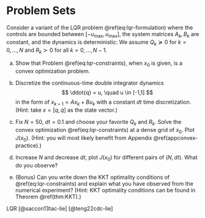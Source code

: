 # Problem Sets {#psets}

::: {.exercise #lqrconstraints name="LQR with Constraints"}
Consider a variant of the LQR problem \@ref(eq:lqr-formulation) where the controls are bounded between $[-u_{\max}, u_{\max}]$, the system matrices $A_k, B_k$ are constant, and the dynamics is deterministic:
\begin{equation}
\begin{split}
J(x_0) = \min_{u_{0},\dots,u_{N-1} \in [-u_{\max},u_{\max}]} &\quad  x_N^T Q_N x_N + \sum_{k=0}^{N-1} (x_k^T Q_k x_k + u_k^T R_k u_k) \\
\text{subject to} &\quad  x_{k+1} = A x_k + B u_k,  k=0,\dots,N-1
\end{split}
(\#eq:lqr-constraints)
\end{equation}
We assume $Q_k\succeq 0$ for $k=0,\dots,N$ and $R_k \succ 0$ for all $k=0,\dots,N-1$.

a. Show that Problem \@ref(eq:lqr-constraints), when $x_0$ is given, is a convex optimization problem.

b. Discretize the continuous-time double integrator dynamics
$$
\ddot{q} = u, \quad u \in [-1,1]
$$
in the form of $x_{k+1} = A x_k + B u_k$ with a constant $dt$ time discretization. (Hint: take $x = [q,\dot{q}]$ as the state vector.)

c. Fix $N=50$, $dt=0.1$ and choose your favorite $Q_k$ and $R_k$. Solve the convex optimization \@ref(eq:lqr-constraints) at a dense grid of $x_0$. Plot $J(x_0)$. (Hint: you will most likely benefit from Appendix \@ref(appconvex-practice).)

d. Increase $N$ and decrease $dt$, plot $J(x_0)$ for different pairs of $(N,dt)$. What do you observe?

e. (Bonus) Can you write down the KKT optimality conditions of \@ref(eq:lqr-constraints) and explain what you have observed from the numerical experiment? (Hint: KKT optimality conditions can be found in Theorem \@ref(thm:KKT).)
:::

::: {.exercise #lqrmanifold name="LQR on A Manifold"}
LQR [@saccon13tac-lie] [@teng22cdc-lie]
:::